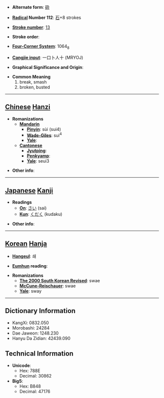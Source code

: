 * '''Alternate form''': [[砕]]

* '''[[Wiktionary:Chinese radical index| Radical]] Number 112''': [[Wiktionary:Chinese radical index 石|石]]+8 strokes

* '''[[Wiktionary:Chinese total strokes index|Stroke number]]''': [[Wiktionary:Chinese total strokes index 13|13]]

* '''Stroke order''': 

* '''[[Wiktionary:Chinese four corner index|Four-Corner System]]''': 1064<sub>8</sub>

* '''[[Wiktionary:Chinese Cangjie index|Cangjie input]]''': 一口卜人十 (MRYOJ)

* '''Graphical Significance and Origin''': 

* '''Common Meaning'''
*#break, smash
*# broken, busted


----

== [[Chinese]] [[Hanzi]] ==

* '''Romanizations'''
** '''[[Mandarin]]'''
*** '''[[Pinyin]]''': sùi (sui4)
*** '''[[Wade-Giles]]''': sui<sup>4</sup>
*** '''[[Yale]]''': 
** '''[[Cantonese]]'''
*** '''[[Jyutping]]''':
*** '''[[Penkyamp]]''': 
*** '''[[Yale]]''': seui3

* '''Other info''': 

----

== [[Japanese]] [[Kanji]] ==

* '''Readings'''
** '''[[On]]''': [[さい]] (sai)
** '''[[Kun]]''': [[くだく]] (kudaku)

* '''Other info''':  

----

== [[Korean]] [[Hanja]] ==

* '''[[Hangeul]]''': 쇄

* '''[[Eumhun]] reading''': 

* '''Romanizations'''
** '''[[The 2000 South Korean Revised Romanization|The 2000 South Korean Revised]]''': swae
** '''[[McCune-Reischauer]]''': swae
** '''[[Yale]]''': sway

----

== Dictionary Information ==

* KangXi: 0832.050
* Morobashi: 24284
* Dae Jaweon: 1248.230
* Hanyu Da Zidian: 42439.090

== Technical Information ==

* '''Unicode''':
** Hex: 788E
** Decimal: 30862
* '''Big5''':
** Hex: B848
** Decimal: 47176